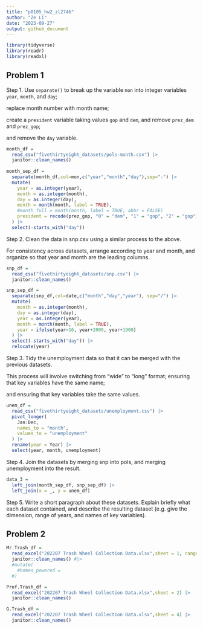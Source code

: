 ```yaml
---
title: "p8105_hw2_zl2746"
author: "Ze Li"
date: "2023-09-27"
output: github_document
---
```


```r
library(tidyverse)
library(readr)
library(readxl)
```

## Problem 1

Step 1. Use `separate()` to break up the variable `mon` into integer variables `year`, `month`, and `day`; 

replace month number with month name; 

create a `president` variable taking values `gop` and `dem`, and remove `prez_dem` and `prez_gop`; 

and remove the `day` variable.

```r
month_df = 
  read_csv("fivethirtyeight_datasets/pols-month.csv") |>
  janitor::clean_names()
  
month_sep_df =
  separate(month_df,col=mon,c("year","month","day"),sep="-") |>
  mutate(
    year = as.integer(year),
    month = as.integer(month),
    day = as.integer(day),
    month = month(month, label = TRUE),
    #month_full = month(month, label = TRUE, abbr = FALSE)
    president = recode(prez_gop, "0" = "dem", "1" = "gop", "2" = "gop")
  ) |>
  select(-starts_with("day"))
```

Step 2. Clean the data in snp.csv using a similar process to the above. 

For consistency across datasets, arrange according to year and month, and organize so that year and month are the leading columns.

```r
snp_df = 
  read_csv("fivethirtyeight_datasets/snp.csv") |>
  janitor::clean_names()

snp_sep_df =
  separate(snp_df,col=date,c("month","day","year"), sep="/") |>
  mutate(
    month = as.integer(month),
    day = as.integer(day),
    year = as.integer(year),
    month = month(month, label = TRUE),
    year = ifelse(year<16, year+2000, year+1900)
  ) |>
  select(-starts_with("day")) |>
  relocate(year)
```

Step 3. Tidy the unemployment data so that it can be merged with the previous datasets. 

This process will involve switching from “wide” to “long” format; ensuring that key variables have the same name; 

and ensuring that key variables take the same values.

```r
unem_df = 
  read_csv("fivethirtyeight_datasets/unemployment.csv") |>
  pivot_longer(
    Jan:Dec, 
    names_to = "month",
    values_to = "unemployment"
  ) |> 
  rename(year = Year) |> 
  select(year, month, unemployment)
```

Step 4. Join the datasets by merging snp into pols, and merging unemployment into the result. 

```r
data_3 = 
  left_join(month_sep_df, snp_sep_df) |>
  left_join(x = _, y = unem_df)
```

Step 5. Write a short paragraph about these datasets. Explain briefly what each dataset contained, and describe the resulting dataset (e.g. give the dimension, range of years, and names of key variables).




## Problem 2

```r
Mr.Trash_df = 
  read_excel("202207 Trash Wheel Collection Data.xlsx",sheet = 1, range = "A2:N549") |>
  janitor::clean_names() #|>
  #mutate(
    #homes_powered = 
  #)

Prof.Trash_df = 
  read_excel("202207 Trash Wheel Collection Data.xlsx",sheet = 2) |>
  janitor::clean_names()

G.Trash_df = 
  read_excel("202207 Trash Wheel Collection Data.xlsx",sheet = 4) |>
  janitor::clean_names()
```
